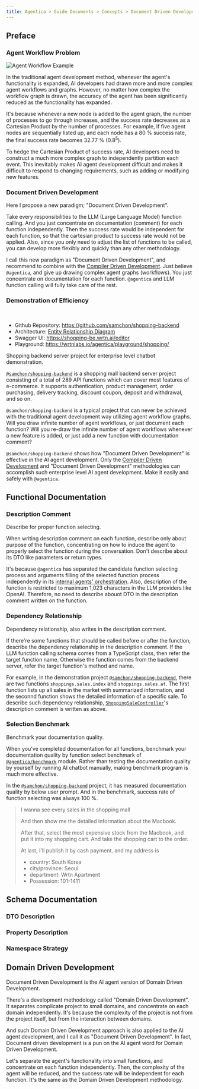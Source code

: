 ```yaml
---
title: Agentica > Guide Documents > Concepts > Document Driven Development
---
```





## Preface
### Agent Workflow Problem
![Agent Workflow Example](/images/docs/concepts/agent-workflow-example.png)

In the traditional agent development method, whenever the agent's functionality is expanded, AI developers had drawn more and more complex agent workflows and graphs. However, no matter how complex the workflow graph is drawn, the accuracy of the agent has been significantly reduced as the functionality has expanded.

It's because whenever a new node is added to the agent graph, the number of processes to go through increases, and the success rate decreases as a Cartesian Product by the number of processes. For example, if five agent nodes are sequentially listed up, and each node has a 80 % success rate, the final success rate becomes 32.77 % (0.8<sup>5</sup>).

To hedge the Cartesian Product of success rate, AI developers need to construct a much more complex graph to independently partition each event. This inevitably makes AI agent development difficult and makes it difficult to respond to changing requirements, such as adding or modifying new features.

### Document Driven Development
Here I propose a new paradigm; "Document Driven Development".

Take every responsibilities to the LLM (Large Language Model) function calling. And you just concentrate on documentation (comment) for each function independently. Then the success rate would be independent for each function, so that the cartesian product to success rate would not be applied. Also, since you only need to adjust the list of functions to be called, you can develop more flexibly and quickly than any other methodology.

I call this new paradigm as "Document Driven Development", and recommend to combine with the [Compiler Driven Development](/docs/concepts/compiler-driven-development). Just believe `@agentica`, and give up drawing complex agent graphs (workflows). You just concentrate on documentation for each function. `@agentica` and LLM function calling will fully take care of the rest.

### Demonstration of Efficiency
<br/>
<YoutubeRenderer src="https://www.youtube.com/embed/RAzYo02HTXA" type="shorts"/>


  - Github Repository: https://github.com/samchon/shopping-backend
  - Architecture: [Entity Relationship Diagram](https://github.com/samchon/shopping-backend/blob/master/docs/ERD.md)
  - Swagger UI: https://shopping-be.wrtn.ai/editor
  - Playground: https://wrtnlabs.io/agentica/playground/shopping/

Shopping backend server project for enterprise level chatbot demonstration.

[`@samchon/shopping-backend`](https://github.com/samchon/shopping-backend) is a shopping mall backend server project consisting of a total of 289 API functions which can cover most features of e-commerce. It supports authentication, product managenent, order purchasing, delivery tracking, discount coupon, deposit and withdrawal, and so on.

`@samchon/shopping-backend` is a typical project that can never be achieved with the traditional agent development way utilizing agent workflow graphs. Will you draw infinite number of agent workflows, or just document each function? Will you re-draw the infinite number of agent workflows whenever a new feature is added, or just add a new function with documentation comment?

`@samchon/shopping-backend` shows how "Document Driven Development" is effective in the AI agent development. Only the [Compiler Driven Development](/docs/concepts/compiler-driven-development) and "Document Driven Development" methodologies can accomplish such enterprise level AI agent development. Make it easily and safely with `@agentica`.




## Functional Documentation
### Description Comment
<BbsArticleServiceSnippet />

Describe for proper function selecting.

When writing description comment on each function, describe only about purpose of the function, concentrating on how to induce the agent to properly select the function during the conversation. Don't describe about its DTO like parameters or return types.

It's because `@agentica` has separated the candidate function selecting process and arguments filling of the selected function process independently in its [internal agents' orchestration](/docs/concepts/function-calling/#orchestration-strategy). Also, description of the function is restricted to maximum 1,023 characters in the LLM providers like OpenAI. Therefore, no need to describe abouot DTO in the description comment written on the function.

### Dependency Relationship
<ShoppingSaleControllerSnippet />

Dependency relationship, also writes in the description comment.

If there're some functions that should be called before or after the function, describe the dependency relationship in the description comment. If the LLM function calling schema comes from a TypeScript class, then refer the target function name. Otherwise the function comes from the backend server, refer the target function's method and name.

For example, in the demonstration project [`@samchon/shopping-backend`](https://github.com/samchon/shopping-backend), there are two functions `shoppings.sales.index` and `shoppings.sales.at`. The first function lists up all sales in the market with summarized information, and the seconnd function shows the detailed information of a specific sale. To describe such dependency relationship, [`ShoppingSaleController`](https://github.com/samchon/shopping-backend/blob/master/src/controllers/shoppings/base/sales/ShoppingSaleController.ts)'s description comment is written as above. 

### Selection Benchmark
Benchmark your documentation quality.

When you've completed documentation for all functions, benchmark your documentation quality by function select benchmark of [`@agentica/benchmark`](/docs/plugins/benchmark) module. Rather than testing the documentation quality by yourself by running AI chatbot manually, making benchmark program is much more effective.

In the [`@samchon/shopping-backend`](https://github.com/samchon/shopping-backend) project, it has measured documentation quality by below user prompt. And in the benchmark, success rate of function selecting was always 100 %.

> I wanna see every sales in the shopping mall
> 
> And then show me the detailed information about the Macbook.
> 
> After that, select the most expensive stock from the Macbook, and put it into my shopping cart. And take the shopping cart to the order.
> 
> At last, I'll publish it by cash payment, and my address is
> 
>   - country: South Korea
>   - city/province: Seoul
>   - department: Wrtn Apartment
>   - Possession: 101-1411




## Schema Documentation
### DTO Description
<DocumentationStrategyDtoDescriptionSnippet />

### Property Description
<DocumentationStrategyPropertyDescriptionSnippet />

### Namespace Strategy
<DocumentationStrategyNamespaceSnippet />




## Domain Driven Development
Document Driven Development is the AI agent ​​version of Domain Driven Development.

There's a development methodology called "Domain Driven Development". It separates complicate project to small domains, and concentrate on each domain independently. It's because the complexity of the project is not from the project itself, but from the interaction between domains.

And such Domain Driven Development approach is also applied to the AI agent development, and I call it as "Document Driven Development". In fact, Document driven development is a pun on the AI ​​agent word for Domain Driven Development.

Let's separate the agent's functionality into small functions, and concentrate on each function independently. Then, the complexity of the agent will be reduced, and the success rate will be independent for each function. It's the same as the Domain Driven Development methodology.